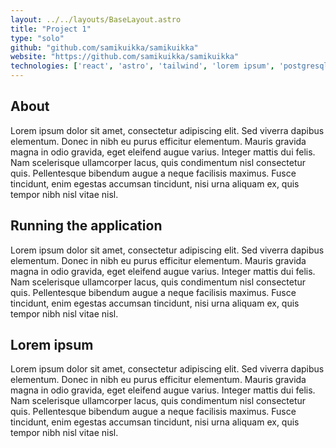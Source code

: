 ---
layout: ../../layouts/BaseLayout.astro
title: "Project 1"
type: "solo"
github: "github.com/samikuikka/samikuikka"
website: "https://github.com/samikuikka/samikuikka"
technologies: ['react', 'astro', 'tailwind', 'lorem ipsum', 'postgresql']
---

## About

Lorem ipsum dolor sit amet, consectetur adipiscing elit. Sed viverra dapibus elementum. Donec in nibh eu purus efficitur elementum. Mauris gravida magna in odio gravida, eget eleifend augue varius. Integer mattis dui felis. Nam scelerisque ullamcorper lacus, quis condimentum nisl consectetur quis. Pellentesque bibendum augue a neque facilisis maximus. Fusce tincidunt, enim egestas accumsan tincidunt, nisi urna aliquam ex, quis tempor nibh nisl vitae nisl.

## Running the application

Lorem ipsum dolor sit amet, consectetur adipiscing elit. Sed viverra dapibus elementum. Donec in nibh eu purus efficitur elementum. Mauris gravida magna in odio gravida, eget eleifend augue varius. Integer mattis dui felis. Nam scelerisque ullamcorper lacus, quis condimentum nisl consectetur quis. Pellentesque bibendum augue a neque facilisis maximus. Fusce tincidunt, enim egestas accumsan tincidunt, nisi urna aliquam ex, quis tempor nibh nisl vitae nisl.

## Lorem ipsum

Lorem ipsum dolor sit amet, consectetur adipiscing elit. Sed viverra dapibus elementum. Donec in nibh eu purus efficitur elementum. Mauris gravida magna in odio gravida, eget eleifend augue varius. Integer mattis dui felis. Nam scelerisque ullamcorper lacus, quis condimentum nisl consectetur quis. Pellentesque bibendum augue a neque facilisis maximus. Fusce tincidunt, enim egestas accumsan tincidunt, nisi urna aliquam ex, quis tempor nibh nisl vitae nisl.